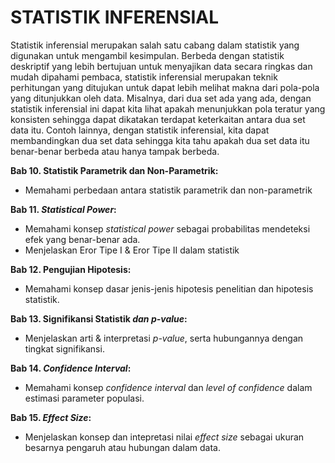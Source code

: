# STATISTIK INFERENSIAL {#sec-inferensial}

Statistik inferensial merupakan salah satu cabang dalam statistik yang digunakan untuk mengambil kesimpulan. Berbeda dengan statistik deskriptif yang lebih bertujuan untuk menyajikan data secara ringkas dan mudah dipahami pembaca, statistik inferensial merupakan teknik perhitungan yang ditujukan untuk dapat lebih melihat makna dari pola-pola yang ditunjukkan oleh data. Misalnya, dari dua set ada yang ada, dengan statistik inferensial ini dapat kita lihat apakah menunjukkan pola teratur yang konsisten sehingga dapat dikatakan terdapat keterkaitan antara dua set data itu. Contoh lainnya, dengan statistik inferensial, kita dapat membandingkan dua set data sehingga kita tahu apakah dua set data itu benar-benar berbeda atau hanya tampak berbeda.

::: {.callout-note title="*Tujuan Pembelajaran*"}
**Bab 10. Statistik Parametrik dan Non-Parametrik:**

-   Memahami perbedaan antara statistik parametrik dan non-parametrik

**Bab 11. *Statistical Power*:**

-   Memahami konsep *statistical power* sebagai probabilitas mendeteksi efek yang benar-benar ada.
-   Menjelaskan Eror Tipe I & Eror Tipe II dalam statistik

**Bab 12. Pengujian Hipotesis:**

-   Memahami konsep dasar jenis-jenis hipotesis penelitian dan hipotesis statistik.

**Bab 13. Signifikansi Statistik *dan p-value*:**

-   Menjelaskan arti & interpretasi *p-value*, serta hubungannya dengan tingkat signifikansi.

**Bab 14. *Confidence Interval*:**

-   Memahami konsep *confidence interval* dan *level of confidence* dalam estimasi parameter populasi.

**Bab 15. *Effect Size*:**

-   Menjelaskan konsep dan intepretasi nilai *effect size* sebagai ukuran besarnya pengaruh atau hubungan dalam data.
:::
